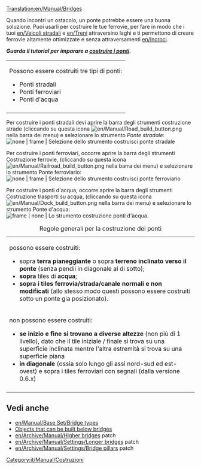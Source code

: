 [[Translation:en/Manual/Bridges]]
{{it/Manual/Indice dei contenuti}}
<!--
 Previous content wasn't as insightful as the building bridges tutorial
 + this page should be more of a reference, link section and a quick guide, not beginners guide
-->

Quando incontri un ostacolo, un ponte potrebbe essere una buona soluzione. Puoi usarli per costruire le tue ferrovie, per fare in modo che i tuoi [[en/Veicoli stradali]] e [[en/Treni]] attraversino laghi e ti permettono di creare ferrovie altamente ottimizzate e senza attraversamenti [[en/Incroci]].

'''''Guarda il tutorial per imparare a [[it/Manual/Costruire ponti|costruire i ponti]].'''''

<!-- When you encounter an obstacle, building a bridge might be a good solution. You can use them to build your railroad over a competitor's tracks, to make your [[road vehicles]] and [[trains]] cross lakes or to create crossover-free highly optimized railway [[junctions]].

'''''See [[Building bridges]] tutorial to learn how to build bridges.''''' 
-->


{| class="wikitable" 
|Possono essere costruiti tre tipi di ponti:
* Ponti stradali
* Ponti ferroviari
* Ponti d'acqua
|-
|}

<!-- Two types of bridges can be built:
* Road bridges
* Railway bridges 
-->

Per costruire i ponti stradali devi aprire la barra degli strumenti costruzione strade (cliccando su questa icona [[File:en/Manual/Road build button.png]] nella barra dei menu) e selezionare lo strumento ''Ponte stradale'':
[[File:it/Manual/BridgeTut14.png | none | frame | Selezione dello strumento costruisci ponte stradale]]

Per costruire i ponti ferroviari, occorre aprire la barra degli strumenti Costruzione ferrovie, (cliccando su questa icona [[File:en/Manual/Railroad build button.png]] nella barra dei menu) e selezionare lo strumento Ponte ferroviario:
[[File:it/Manual/BridgeTut1.png | none | frame | Selezione dello strumento costruisci ponte ferroviario]]

Per costruire i ponti d'acqua, occorre aprire la barra degli strumenti Costruzione trasporti su acqua, (cliccando su questa icona [[File:en/Manual/Dock build button.png]] nella barra dei menu) e selezionare lo strumento Ponte d'acqua:
[[File:it/Manual/BridgeTut14a.png | frame | none | Lo strumento costruzione ponti d'acqua.]] 

<!-- To build road bridges, open the Road Construction Toolbar ( [[File:en/Manual/Manual html ma6d6c8c.png]] ) and select the Road Bridge tool:
[[File:en/Manual/BridgeTut14.png|none|frame|Selecting Road Bridge tool]]

To build railway bridges, open the Railway Construction Toolbar ( [[File:en/Manual/Manual html m772c5b23.png]] ) and select the Bridge tool:
[[File:en/Manual/BridgeTut1.png|none|frame|Selecting Railway Bridge tool]] 
-->

{| class="wikitable" 
|+ Regole generali per la costruzione dei ponti
| possono essere costruiti:

* sopra '''terra pianeggiante''' o sopra '''terreno inclinato verso il ponte''' (senza pendii in diagonale al di sotto);
* '''sopra''' tiles di '''acqua''';
* '''sopra i tiles ferrovia/strada/canale normali e non modificati''' (allo stesso modo questi possono essere costruiti sotto un ponte gia posizionato).
|-
| non possono essere costruiti:

* '''se inizio e fine si trovano a diverse altezze''' (non più di 1 livello), dato che il tile iniziale / finale si trova su una superficie inclinata mentre l'altra estremità si trova su una superficie piana
* '''in diagonale''' (ossia solo lungo gli assi nord-sud ed est-ovest) e sopra i tiles ferroviari con segnali (dalla versione 0.6.x)
|-
|}

<!-- Bridges can be built:
* above '''flat land''' or over '''land sloped towards the bridge''' (no diagonal slopes underneath);
* '''above''' regular (full) '''water''' tiles;
* '''above regular and unmodified rail/road/canal tiles''' (same goes for constructing those under a bridge).
* '''starting and ending at different heights''' (no more than 1 level), given that the starting/ending tile is on a sloped surface while the other end is on a flat surface.
* above diagonal tracks and above tracks with signals (since 0.6.x series)
-->

== Vedi anche ==
*[[en/Manual/Base Set/Bridge types]]
*[[en/Archive/Manual/New Bridges|Objects that can be built below bridges]]
*[[en/Archive/Manual/Higher bridges]] patch
*[[en/Archive/Manual/Settings/Longer bridges]] patch
*[[en/Archive/Manual/Settings/Bridge pillars]] patch

[[Category:it/Manual/Costruzioni]]
<!-- this is not tutorial/walkthrough category member -->